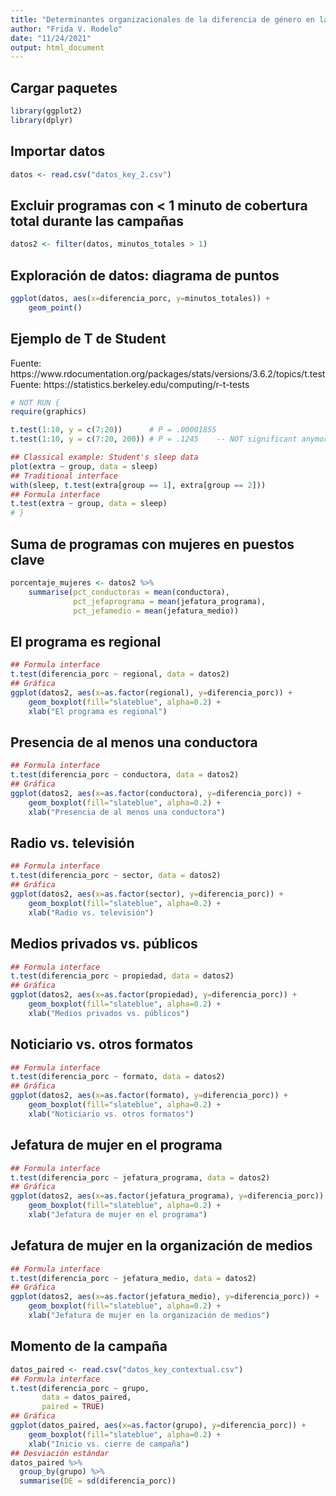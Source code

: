 ---
title: "Determinantes organizacionales de la diferencia de género en la cobertura informativa de campañas electorales"
author: "Frida V. Rodelo"
date: "11/24/2021"
output: html_document
---

## Cargar paquetes

```{r}
library(ggplot2)
library(dplyr)
```

## Importar datos

```{r load data}
datos <- read.csv("datos_key_2.csv")
```

## Excluir programas con < 1 minuto de cobertura total durante las campañas

```{r}
datos2 <- filter(datos, minutos_totales > 1)
```

## Exploración de datos: diagrama de puntos

```{r}
ggplot(datos, aes(x=diferencia_porc, y=minutos_totales)) + 
    geom_point()
```

## Ejemplo de T de Student
Fuente: https://www.rdocumentation.org/packages/stats/versions/3.6.2/topics/t.test
Fuente: https://statistics.berkeley.edu/computing/r-t-tests

```{r}
# NOT RUN {
require(graphics)

t.test(1:10, y = c(7:20))      # P = .00001855
t.test(1:10, y = c(7:20, 200)) # P = .1245    -- NOT significant anymore

## Classical example: Student's sleep data
plot(extra ~ group, data = sleep)
## Traditional interface
with(sleep, t.test(extra[group == 1], extra[group == 2]))
## Formula interface
t.test(extra ~ group, data = sleep)
# }
```

## Suma de programas con mujeres en puestos clave

```{r}
porcentaje_mujeres <- datos2 %>%
    summarise(pct_conductoras = mean(conductora),
              pct_jefaprograma = mean(jefatura_programa),
              pct_jefamedio = mean(jefatura_medio))

```

## El programa es regional

```{r}
## Formula interface
t.test(diferencia_porc ~ regional, data = datos2)
## Gráfica
ggplot(datos2, aes(x=as.factor(regional), y=diferencia_porc)) + 
    geom_boxplot(fill="slateblue", alpha=0.2) + 
    xlab("El programa es regional")
```

## Presencia de al menos una conductora

```{r}
## Formula interface
t.test(diferencia_porc ~ conductora, data = datos2)
## Gráfica
ggplot(datos2, aes(x=as.factor(conductora), y=diferencia_porc)) + 
    geom_boxplot(fill="slateblue", alpha=0.2) + 
    xlab("Presencia de al menos una conductora")
```

## Radio vs. televisión

```{r}
## Formula interface
t.test(diferencia_porc ~ sector, data = datos2)
## Gráfica
ggplot(datos2, aes(x=as.factor(sector), y=diferencia_porc)) + 
    geom_boxplot(fill="slateblue", alpha=0.2) + 
    xlab("Radio vs. televisión")
```

## Medios privados vs. públicos

```{r}
## Formula interface
t.test(diferencia_porc ~ propiedad, data = datos2)
## Gráfica
ggplot(datos2, aes(x=as.factor(propiedad), y=diferencia_porc)) + 
    geom_boxplot(fill="slateblue", alpha=0.2) + 
    xlab("Medios privados vs. públicos")
```

## Noticiario vs. otros formatos

```{r}
## Formula interface
t.test(diferencia_porc ~ formato, data = datos2)
## Gráfica
ggplot(datos2, aes(x=as.factor(formato), y=diferencia_porc)) + 
    geom_boxplot(fill="slateblue", alpha=0.2) + 
    xlab("Noticiario vs. otros formatos")
```


## Jefatura de mujer en el programa

```{r}
## Formula interface
t.test(diferencia_porc ~ jefatura_programa, data = datos2)
## Gráfica
ggplot(datos2, aes(x=as.factor(jefatura_programa), y=diferencia_porc)) + 
    geom_boxplot(fill="slateblue", alpha=0.2) + 
    xlab("Jefatura de mujer en el programa")
```

## Jefatura de mujer en la organización de medios

```{r}
## Formula interface
t.test(diferencia_porc ~ jefatura_medio, data = datos2)
## Gráfica
ggplot(datos2, aes(x=as.factor(jefatura_medio), y=diferencia_porc)) + 
    geom_boxplot(fill="slateblue", alpha=0.2) + 
    xlab("Jefatura de mujer en la organización de medios")
```

## Momento de la campaña

```{r}
datos_paired <- read.csv("datos_key_contextual.csv")
## Formula interface
t.test(diferencia_porc ~ grupo, 
       data = datos_paired,
       paired = TRUE)
## Gráfica
ggplot(datos_paired, aes(x=as.factor(grupo), y=diferencia_porc)) + 
    geom_boxplot(fill="slateblue", alpha=0.2) + 
    xlab("Inicio vs. cierre de campaña")
## Desviación estándar
datos_paired %>%
  group_by(grupo) %>%
  summarise(DE = sd(diferencia_porc))
```